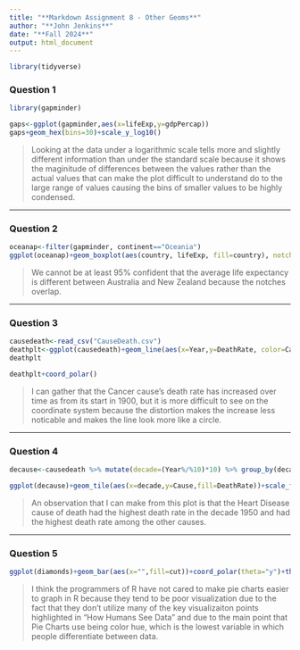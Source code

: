 ---
title: "**Markdown Assignment 8 - Other Geoms**"
author: "**John Jenkins**"
date: "**Fall 2024**"
output: html_document
---

```{r setup, echo=FALSE, include=FALSE}
library(tidyverse)
```

### **Question 1**
```{r,echo=FALSE}
library(gapminder)
```
```{r}
gaps<-ggplot(gapminder,aes(x=lifeExp,y=gdpPercap))
gaps+geom_hex(bins=30)+scale_y_log10()
```

> Looking at the data under a logarithmic scale tells more and slightly different information than under the standard scale because it shows the maginitude of differences between the values rather than the actual values that can make the plot difficult to understand do to the large range of values causing the bins of smaller values to be highly condensed.

***
### **Question 2**
```{r}
oceanap<-filter(gapminder, continent=="Oceania")
ggplot(oceanap)+geom_boxplot(aes(country, lifeExp, fill=country), notch=TRUE)
```

> We cannot be at least 95% confident that the average life expectancy is different between Australia and New Zealand because the notches overlap.

***
### **Question 3**
```{r}
causedeath<-read_csv("CauseDeath.csv")
deathplt<-ggplot(causedeath)+geom_line(aes(x=Year,y=DeathRate, color=Cause))
deathplt
```
```{r}
deathplt+coord_polar()
```

> I can gather that the Cancer cause's death rate has increased over time as from its start in 1900, but it is more difficult to see on the coordinate system because the distortion makes the increase less noticable and makes the line look more like a circle.

***
### **Question 4**
```{r}
decause<-causedeath %>% mutate(decade=(Year%/%10)*10) %>% group_by(decade,Cause) %>% summarize(DeathRate=mean(DeathRate))

ggplot(decause)+geom_tile(aes(x=decade,y=Cause,fill=DeathRate))+scale_fill_gradient(low="lightgreen", high="darkgreen")
```

> An observation that I can make from this plot is that the Heart Disease cause of death had the highest death rate in the decade 1950 and had the highest death rate among the other causes.

***
### **Question 5**
```{r}
ggplot(diamonds)+geom_bar(aes(x="",fill=cut))+coord_polar(theta="y")+theme_void()
```

> I think the programmers of R have not cared to make pie charts easier to graph in R because they tend to be poor visualization due to the fact that they don't utilize many of the key visualizaiton points highlighted in "How Humans See Data" and due to the main point that Pie Charts use being color hue, which is the lowest variable in which people differentiate between data.